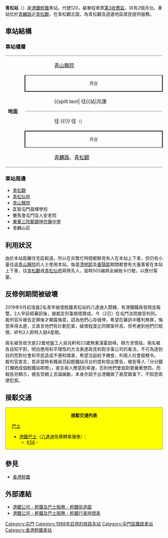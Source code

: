 {{NoteTA
|1=月台}}
{{Infobox station
|name = 青松
|eng_name = Ching Chung
|linecolour={{輕鐵顏色|505}}
|linecolour2={{輕鐵顏色|615}}
|linecolour3={{輕鐵顏色|615P}}
|image = HK 屯門 Tuen Mun 青麟路 Tsing Lun Road 港鐵 青松站 Ching Chung Stop Siu Hin Court July 2016 DSC.jpg
|caption = 青松站（2016年7月）
|borough = {{HKG}}[[新界|新界]][[屯門區|屯門區]]
|address = [[青麟路|青麟路]][[青松觀|青松觀]]對面
|coordinates = {{Coord|22|24|26.64|N|113|58|21.7|E|display=it|type:railwaystation}}
|elevation = 
|operator = [[香港鐵路有限公司|香港鐵路有限公司]]
|lines = {{香港輕鐵路綫|505}}{{香港輕鐵路綫|615}}{{香港輕鐵路綫|615P}}
|distance = 
|platform = 2個[[側式月台|側式月台]]
|tracks = 2條
|connections = 
|farezone = [[輕鐵第3收費區|第3收費區]]
|structure = 地面車站
|hall = 
|depth = 
|levels = 
|interchange = 
|exits = 
|lift = 
|escalator = 
|shop = 
|architect = 
|architectural_style = 
|colour = 
|status = 使用中
|code = 120
|built = 
|opened = 1988年9月23日
|opening = 
|closed = 
|rebuilt = 
|former = 
|passengers = 
|first = {{collapsible list
 |title = 　
 |
{{香港輕鐵路綫|505}}
:往{{站|兆康||輕鐵}}：05:51
:往{{站|三聖}}：05:28<br />
{{香港輕鐵路綫|615}}
:往{{站|元朗||輕鐵}}：05:37
:往{{站|屯門碼頭}}：05:41<br />
{{香港輕鐵路綫|615P}}
:往{{站|兆康||輕鐵}}：05:54
:往{{站|屯門碼頭}}：05:33
}}
|last = {{collapsible list
 |title = 　
 |
{{香港輕鐵路綫|505}}
:往{{站|兆康||輕鐵}}：01:22
:往{{站|三聖}}：00:53<br />
{{香港輕鐵路綫|615}}
:往{{站|元朗||輕鐵}}：00:48
:往{{站|屯門碼頭}}：00:50<br />
{{香港輕鐵路綫|615P}}
:往{{站|兆康||輕鐵}}：00:35
:往{{站|屯門碼頭}}：01:06
}}
|adjacent = {{Adjacent stations|system=香港輕鐵
|line1=505|left1=建生|right1=麒麟
|line2=505|left2=建生|right2=兆康|oneway-right2=true
|line3=615|left3=建生|right3=兆康
|line4=615P|left4=建生|right4=麒麟}}
|other_services = 
|route_map = {{Routemap|inline=yes|legend=no|map=
uSTRg\uSTRf~~ ~~{{rmr|Licon=U|{{站|麒麟}}}}
\uABZg2\uABZg2!~uSTRc3\uSTRc3
\\uSTR!~uSTRc1\uSTR!~uSTR2+4!~uSTRc1\uABZl+34\uSTRfq~~ ~~{{rmr|Licon=R|{{站|兆康||輕鐵}}}}
\\uSTR!~uSTRc2\uSTR!~uSTR3+1!~uSTRc2\uABZl+34\uSTRgq
\uABZg+1\uABZg+1!~uSTRc4\uSTRc4
uSTR+BSr!~num1r\uSTR+BSl
uSTR+BSr\uSTR+BSl!~num2l
uSTRg\uSTRf~~ ~~{{rmr|Licon=D|{{站|建生}}}}
}}
}}
'''青松站'''（{{lang-en|Ching Chung Stop}}）是[[港鐵|港鐵]][[香港輕鐵|輕鐵]]車站。代號120，屬單程車票[[輕鐵第3收費區|第3收費區]]，共有2個月台。車站位於[[青麟路|青麟路]]近[[青松觀|青松觀]]，在青松觀北面，為青松觀及週邊地區居民提供服務。

==車站結構==
===車站樓層===
{|cellspacing=0 cellpadding=3
|-
|style="border-bottom:solid 1px gray;border-top:solid 1px gray;" width=50 rowspan=8 valign=top|'''地面'''
|style="border-top:solid 1px gray;" width=80|{{出}}
|style="border-top:solid 1px gray;" width=380|[[青山醫院|青山醫院]]
|-
|style="border-top:solid 1px black;border-right:solid 2px black;border-left:solid 2px black;border-bottom:solid 2px black;font-size:smaller;" colspan=2  align=center|月台
|-
|style="border-bottom:solid 1px gray;"|
|style="border-bottom:solid 1px gray;"|{{split text|{{月台編號|LR|1}} {{香港輕鐵路綫|505}}{{香港輕鐵路綫|615P}} 往{{站|兆康||輕鐵}}<small>（{{站|麒麟}}）</small> {{!}} {{香港輕鐵路綫|615}} 往{{站|元朗||輕鐵}}<small>（{{站|兆康||輕鐵}}）</small>|{{arrow|R}}}}
|-
|{{arrow|L}}
|{{月台編號|LR|2}} {{香港輕鐵路綫|505}} 往{{站|三聖}} {{!}} {{香港輕鐵路綫|615}}{{香港輕鐵路綫|615P}} 往{{站|屯門碼頭}}<small>（{{站|建生}}）</small>
|-
|style="border-top:solid 2px black;border-right:solid 2px black;border-left:solid 2px black;border-bottom:solid 1px black;font-size:smaller;" colspan=2 align=center|月台
|-
|style="border-bottom:solid 1px gray;"|{{出}}
|style="border-bottom:solid 1px gray;"|[[青麟路|青麟路]]、[[青松觀|青松觀]]
|}

===車站周邊===
*[[青松觀|青松觀]]
*[[青松仙苑|青松仙苑]]
*[[青山醫院|青山醫院]]
*匡智屯門晨輝學校
*賽馬會屯門盲人安老院
*[[東華三院鄺錫坤伉儷中學|東華三院鄺錫坤伉儷中學]]
*青麟山莊

==利用狀況==
由於本站距離住宅區較遠，所以在非繁忙時間都鮮見有人在本站上下車，但仍有小量往返[[青山醫院|青山醫院]]的人士使用本站。每逢[[清明節|清明節]]及[[重陽節|重陽節]]期間都會有大量乘客在本站上下車，往[[青松觀|青松觀]]或[[青松仙苑|青松仙苑]]拜祭先人，屆時505線將全線拖卡行駛，以應付客量。

==反修例期間被破壞==
2019年9月初凌晨2名青年破壞輕鐵青松站的八達通入閘機，有港鐵職員發現並報警。2人早前經審訊後，被裁定刑事損壞罪成，今（2日）在屯門法院接受判刑。裁判官斥被告定罪後才顯露悔意，認為他們心存僥倖，希望在審訊中獲判無罪，悔意來得太遲，又直言他們有計劃犯案，破壞程度比同類案件高，但考慮到他們已賠償，終判2人即時入獄4星期。

兩名被告依次是22歲地盤工人吳兆軒和23歲無業漢霍啟峰。辯方求情指，兩名被告自知不對，明白應用和平理性的方法表達政見和對涉事公司的看法，不可為達到目的而對社會和市民造成不便和傷害，希望法庭給予機會，判兩人社會服務令。
裁判官直言，若非當時有職員亮起輕鐵站月台的燈和發出警告，被告等人「分分鐘打爛晒成個輕鐵站啲嘢」，直言兩人應感到幸運，否則他們會面對更嚴重懲罰。而報告另顯示，被告受網上言論煽動，本身亦說不出港鐵做了甚麼錯事下，不假思索便犯案。

==接駁交通==
<div class="NavFrame collapsed" style="background-color: #FFFF00; clear: no; border: 1px solid #999; margin: 0 auto; padding: 0 10px; text-align: left;">
<div class="NavHead" style="background-color: #FFFF00; margin: 0 auto; padding: 0 10px; text-align: center; font-weight: bold;">接駁交通列表</div>
<div class="NavContent" style="background-color: #FFFF00; margin: 0 auto; padding: 0 10px;">
;[[香港巴士|巴士]]
*[[港鐵巴士|港鐵巴士]]（[[八達通|八達通]]免費轉乘優惠）：
**[[港鐵巴士K58綫|K58]] - {{HK Bus Route KLNT|K58|inline}}
{{九龍新界巴士簡單列表|58M|58P|58X|260X|B3A}}{{新界專線小巴簡單列表|44A|44A1|44B}}{{大嶼山巴士簡單列表|E33P}}
</div></div>

==參見==
*[[香港輕鐵|香港輕鐵]]

==外部連結==
{{commonscat|Ching Chung Stop}}
*[http://www.mtr.com.hk/archive/ch/services/maps/06.gif 港鐵公司 - 輕鐵及巴士服務 - 輕鐵街道圖] {{Wayback|url=http://www.mtr.com.hk/archive/ch/services/maps/06.gif |date=20160304124426 }}
*[http://www.mtr.com.hk/chi/lr_bus/schedule/schedule_index.html 港鐵公司 - 輕鐵及巴士服務 - 輕鐵行車時間表] {{Wayback|url=http://www.mtr.com.hk/chi/lr_bus/schedule/schedule_index.html |date=20081029002605 }}

{{香港輕鐵505綫}}
{{香港輕鐵615綫}}
{{香港輕鐵615P綫}}
{{港鐵車站|LRT}}

[[Category:屯門|Category:屯門]]
[[Category:1988年启用的铁路车站|Category:1988年启用的铁路车站]]
[[Category:屯門區鐵路車站|Category:屯門區鐵路車站]]
[[Category:香港輕鐵車站|Category:香港輕鐵車站]]